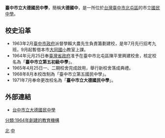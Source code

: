 {{Infobox School
|name           = 臺中市立大德國民中學
|other_name     = Taichung Municipal <br>Da-De Junior High School 
|image          =
| motto         = 
|established    = 1964年8月
|type           = 市立國民中學
|affiliation    = [[臺中市政府|臺中市政府]]
|district       = {{TWN}}[[臺中市|臺中市]]
|grades         = 國一至國三
|principal      = 謝淑雲
|faculty        = 
|staff          = 
|enrollment     = 
|free_label    = 
|free_text     = 
|location       = 台中市北屯區大德里5鄰雷中街2-23號
|website        = http://www.ttjh.tc.edu.tw/
}}

'''臺中市立大德國民中學'''，簡稱'''大德國中'''，是一所位於[[台灣|台灣]][[臺中市|臺中市]][[北屯區|北屯區]]的市立[[國民中學|國民中學]]。

==校史沿革==
*1963年2月[[臺中市政府|臺中市政府]]派督學賴大農先生負責籌劃建校，是年7月先行招考九班，9月起暫借本市[[臺中市西區大同國民小學|大同國小]]教室上課。
*1964年元月25日奉[[臺灣省政府|臺灣省政府]]准予在臺中市北屯區陳平里興建校舍，核定校名為「'''臺中市立第五初級中學'''」。
*1965年4月25日一、二期校舍完成啟用，舉行新校舍落成典禮。
*1968年8月本校改制為「臺中市立第五國民中學」。
*1971年7月奉命更改校名為「'''臺中市立大德國民中學'''」。
==外部連結==
*[https://ttjh.tc.edu.tw/ 台中市立大德國民中學 ] {{Wayback|url=https://ttjh.tc.edu.tw/ |date=20120529204839 }}

{{臺中市國民中小學}}

[[Category:臺中市立國民中學|北]]
[[Category:北屯區學校|中]]
[[分類:1964年創建的教育機構|分類:1964年創建的教育機構]]